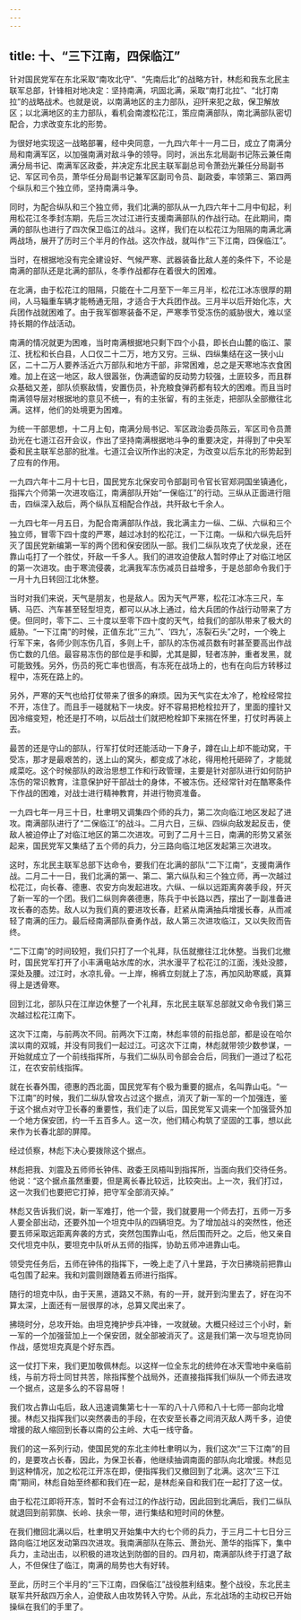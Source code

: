 ```yaml
---
---
---
```

title: 十、“三下江南，四保临江”
---



针对国民党军在东北采取“南攻北守”、“先南后北”的战略方针，林彪和我东北民主联军总部，针锋相对地决定：坚持南满，巩固北满，采取“南打北拉”、“北打南拉”的战略战术。也就是说，以南满地区的主力部队，迎歼来犯之敌，保卫解放区；以北满地区的主力部队，看机会南渡松花江，策应南满部队，南北满部队密切配合，力求改变东北的形势。

为很好地实现这一战略部署，经中央同意，一九四六年十一月二日，成立了南满分局和南满军区，以加强南满对敌斗争的领导。同时，派出东北局副书记陈云兼任南满分局书记、南满军区政委，并决定东北民主联军副总司令萧劲光兼任分局副书记、军区司令员，萧华任分局副书记兼军区副司令员、副政委，率领第三、第四两个纵队和三个独立师，坚持南满斗争。

同时，为配合纵队和三个独立师，我们北满的部队从一九四六年十二月中旬起，利用松花江冬季封冻期，先后三次过江进行支援南满部队的作战行动。在此期间，南满的部队也进行了四次保卫临江的战斗。这样，我们在以松花江为阻隔的南满北满两战场，展开了历时三个半月的作战。这次作战，就叫作“三下江南，四保临江”。

当时，在根据地没有完全建设好、气候严寒、武器装备比敌人差的条件下，不论是南满的部队还是北满的部队，冬季作战都存在着很大的困难。

在北满，由于松花江的阻隔，只能在十二月至下一年三月半，松花江冰冻很厚的期间，人马辎重车辆才能畅通无阻，才适合于大兵团作战。三月半以后开始化冻，大兵团作战就困难了。由于我军御寒装备不足，严寒季节受冻伤的威胁很大，难以坚持长期的作战活动。

南满的情况就更为困难，当时南满根据地只剩下四个小县，即长白山麓的临江、蒙江、抚松和长白县，人口仅二十二万，地方又穷。三纵、四纵集结在这一狭小山区，二十二万人要养活近六万部队和地方干部，非常困难，总之是天寒地冻衣食困难。加上在这一地区，敌人很嚣张，伪满遗留的反动势力较强，土匪较多，而且群众基础又差，部队侦察敌情，安置伤员，补充粮食弹药都有较大的困难。而且当时南满领导层对根据地的意见不统一，有的主张留，有的主张走，把部队全部撤往北满。这样，他们的处境更为困难。

为统一干部思想，十二月上旬，南满分局书记、军区政治委员陈云，军区司令员萧劲光在七道江召开会议，作出了坚持南满根据地斗争的重要决定，并得到了中央军委和民主联军总部的批准。七道江会议所作出的决定，为改变以后东北的形势起到了应有的作用。

一九四六年十二月十七日，国民党东北保安司令部副司令官长官郑洞国坐镇通化，指挥六个师第一次进攻临江，南满部队开始“一保临江”的行动。三纵从正面进行阻击，四纵深入敌后，两个纵队互相配合作战，共歼敌七千余人。

一九四七年一月五日，为配合南满部队作战，我北满主力一纵、二纵、六纵和三个独立师，冒零下四十度的严寒，越过冰封的松花江，一下江南。一纵和六纵先后歼灭了国民党新编第一军的两个团和保安团队一部。我们二纵队攻克了伏龙泉，还在靠山屯打了一个胜仗，歼敌一千多人。我们的进攻迫使敌人暂时停止了对临江地区的第一次进攻。由于寒流侵袭，北满我军冻伤减员日益增多，于是总部命令我们于一月十九日转回江北休整。

当时对我们来说，天气是朋友，也是敌人。因为天气严寒，松花江冰冻三尺，车辆、马匹、汽车甚至轻型坦克，都可以从冰上通过，给大兵团的作战行动带来了方便。但同时，零下二、三十度以至零下四十度的天气，给我们的部队带来了极大的威胁。“一下江南”的时候，正值东北“‘三九’”、‘四九’，冻裂石头”之时，一个晚上行军下来，各师少则冻伤几百，多则上千，部队的冻伤减员数有时甚至要高出作战伤亡数的几倍。最容易冻伤的部位是手和脚，尤其是脚，轻者冻肿，重者发黑，就可能致残。另外，伤员的死亡率也很高，有冻死在战场上的，也有在向后方转移过程中，冻死在路上的。

另外，严寒的天气也给打仗带来了很多的麻烦。因为天气实在太冷了，枪栓经常拉不开，冻住了。而且手一碰就粘下一块皮。好不容易把枪栓拉开了，里面的撞针又因冷缩变短，枪还是打不响，以后战士们就把枪栓卸下来揣在怀里，打仗时再装上去。

最苦的还是守山的部队，行军打仗时还能活动一下身子，蹲在山上却不能动窝，干受冻，那才是最艰苦的，送上山的窝头，都变成了冰砣，得用枪托砸碎了，才能就咸菜吃。这个时候部队的政治思想工作和行政管理，主要是针对部队进行如何防护冻伤的常识教育，注意保护好干部战士的身体，不被冻伤。还经常针对在酷寒条件下作战的困难，对战士进行精神教育，并进行物资准备。

一九四七年一月三十日，杜聿明又调集四个师的兵力，第二次向临江地区发起了进攻。南满部队进行了“二保临江”的战斗。二月六日，三纵、四纵向敌发起反击，使敌人被迫停止了对临江地区的第二次进攻。可到了二月十三日，南满的形势又紧张起来，国民党军又集结了五个师的兵力，分三路向临江地区发起第三次进攻。

这时，东北民主联军总部下达命令，要我们在北满的部队“二下江南”，支援南满作战。二月二十一日，我们北满的第一、第二、第六纵队和三个独立师，再一次越过松花江，向长春、德惠、农安方向发起进攻。六纵、一纵以远距离奔袭手段，歼灭了新一军的一个团。我们二纵则奔袭德惠，陈兵于中长路以西，摆出了一副准备进攻长春的态势。敌人以为我们真的要进攻长春，赶紧从南满抽兵增援长春，从而减轻了南满的压力。最后经南满部队奋勇作战，敌人第三次进攻临江，又以失败而告终。

“二下江南”的时间较短，我们只打了一个礼拜，队伍就撤往江北休整。当我们北撤时，国民党军打开了小丰满电站水库的水，洪水漫平了松花江的江面，浅处没膝，深处及腰。过江时，水凉扎骨。一上岸，棉裤立刻就上了冻，再加风助寒威，真算得上是透骨寒。

回到江北，部队只在江岸边休整了一个礼拜，东北民主联军总部就又命令我们第三次越过松花江南下。

这次下江南，与前两次不同。前两次下江南，林彪率领的前指总部，都是设在哈尔滨以南的双城，并没有同我们一起过江。可这次下江南，林彪就带领少数参谋，一开始就成立了一个前线指挥所，与我们二纵队司令部会合后，同我们一道过了松花江，在农安前线指挥。

就在长春外围，德惠的西北面，国民党军有个极为重要的据点，名叫靠山屯。“一下江南”的时候，我们二纵队曾攻占过这个据点，消灭了新一军的一个加强连，鉴于这个据点对守卫长春的重要性，我们走了以后，国民党军又调来一个加强营外加一个地方保安团，约一千五百多人。这一次，他们精心构筑了坚固的工事，想以此来作为长春北部的屏障。

经过侦察，林彪下决心要拨除这个据点。

林彪把我、刘震及五师师长钟伟、政委王凤梧叫到指挥所，当面向我们交待任务。他说：“这个据点虽然重要，但是离长春比较远，比较突出。上一次，我们打过，这一次我们也要把它打掉，把守军全部消灭掉。”

林彪又告诉我们说，新一军难打，他一个营，我们就要用一个师去打，五师一万多人要全部出动，还要外加一个坦克中队的四辆坦克。为了增加战斗的突然性，他还要五师采取远距离奔袭的方式，突然包围靠山屯，然后围而歼之。之后，他又亲自交代坦克中队，要坦克中队听从五师的指挥，协助五师冲进靠山屯。

领受完任务后，五师在钟伟的指挥下，一晚上走了八十里路，于次日拂晓前把靠山屯包围了起来。我和刘震则跟随着五师进行指挥。

随行的坦克中队，由于天黑，道路又不熟，有的一开，就开到沟里去了，好在沟不算太深，上面还有一层很厚的冰，总算又爬出来了。

拂晓时分，总攻开始。由坦克掩护步兵冲锋，一攻就破。大概只经过三个小时，新一军的一个加强营加上一个保安团，就全部被消灭了。这是我们第一次与坦克协同作战，感觉坦克真是个好东西。

这一仗打下来，我们更加敬佩林彪。以这样一位全东北的统帅在冰天雪地中亲临前线，与前方将士同甘共苦，除指挥整个战局外，还直接指挥我们纵队一个师去进攻一个据点，这是多么的不容易呀！

我们攻占靠山屯后，敌人迅速调集第七十一军的八十八师和八十七师一部向北增援。林彪又指挥我们以突然袭击的手段，在农安至长春之间消灭敌人两千多，迫使增援的敌人缩回到长春以南的公主岭、大屯一线守备。

我们的这一系列行动，使国民党的东北主帅杜聿明以为，我们这次“三下江南”的目的，是要攻占长春，因此，为保卫长春，他继续抽调南面的部队向北增援。林彪见到这种情况，加之松花江开冻在即，便指挥我们又撤回到了北满。这次“三下江南”期间，林彪自始至终都和我们在一起，是林彪亲自和我们在一起打了这一仗。

由于松花江即将开冻，暂时不会有过江的作战行动，因此回到北满后，我们二纵队就退回到前郭旗、长岭、扶余一带，进行集结和短时间的休整。

在我们撤回北满以后，杜聿明又开始集中大约七个师的兵力，于三月二十七日分三路向临江地区发动第四次进攻。我南满部队在陈云、萧劲光、萧华的指挥下，集中兵力，主动出击，以积极的进攻达到防御的目的。四月初，南满部队终于打退了敌人，不但保住了临江，南满的局势也大有好转。

至此，历时三个半月的“三下江南，四保临江”战役胜利结束。整个战役，东北民主联军共歼敌四万余人，迫使敌人由攻势转入守势。从此，东北战场的主动权已开始操纵在我们的手里了。